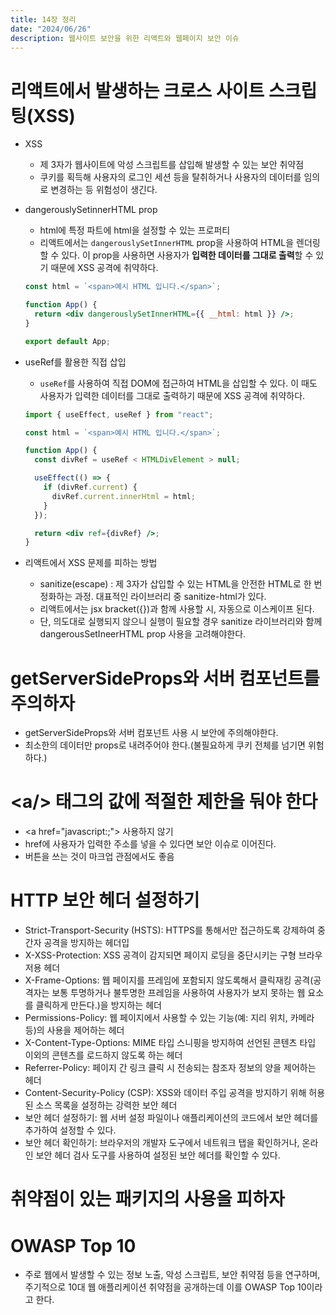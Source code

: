 ```yaml
---
title: 14장 정리
date: "2024/06/26"
description: 웹사이트 보안을 위한 리액트와 웹페이지 보안 이슈
---
```


# 리액트에서 발생하는 크로스 사이트 스크립팅(XSS)

- XSS

  - 제 3자가 웹사이트에 악성 스크립트를 삽입해 발생할 수 있는 보안 취약점
  - 쿠키를 획득해 사용자의 로그인 세션 등을 탈취하거나 사용자의 데이터를 임의로 변경하는 등 위험성이 생긴다.

- dangerouslySetinnerHTML prop

  - html에 특정 파트에 html을 설정할 수 있는 프로퍼티
  - 리액트에서는 `dangerouslySetInnerHTML` prop을 사용하여 HTML을 렌더링할 수 있다. 이 prop을 사용하면 사용자가 **입력한 데이터를 그대로 출력**할 수 있기 때문에 XSS 공격에 취약하다.

  ```jsx
  const html = `<span>예시 HTML 입니다.</span>`;

  function App() {
    return <div dangerouslySetInnerHTML={{ __html: html }} />;
  }

  export default App;
  ```

- useRef를 활용한 직접 삽입

  - `useRef`를 사용하여 직접 DOM에 접근하여 HTML을 삽입할 수 있다. 이 때도 사용자가 입력한 데이터를 그대로 출력하기 때문에 XSS 공격에 취약하다.

  ```jsx
  import { useEffect, useRef } from "react";

  const html = `<span>예시 HTML 입니다.</span>`;

  function App() {
    const divRef = useRef < HTMLDivElement > null;

    useEffect(() => {
      if (divRef.current) {
        divRef.current.innerHtml = html;
      }
    });

    return <div ref={divRef} />;
  }
  ```

- 리액트에서 XSS 문제를 피하는 방법

  - sanitize(escape) : 제 3자가 삽입할 수 있는 HTML을 안전한 HTML로 한 번 정화하는 과정. 대표적인 라이브러리 중 sanitize-html가 있다.
  - 리액트에서는 jsx bracket({})과 함께 사용할 시, 자동으로 이스케이프 된다.
  - 단, 의도대로 실행되지 않으니 실행이 필요할 경우 sanitize 라이브러리와 함께 dangerousSetIneerHTML prop 사용을 고려해야한다.

# getServerSideProps와 서버 컴포넌트를 주의하자

- getServerSideProps와 서버 컴포넌트 사용 시 보안에 주의해야한다.
- 최소한의 데이터만 props로 내려주어야 한다.(불필요하게 쿠키 전체를 넘기면 위험하다.)

# \<a/> 태그의 값에 적절한 제한을 둬야 한다

- \<a href="javascript:;"> 사용하지 않기
- href에 사용자가 입력한 주소를 넣을 수 있다면 보안 이슈로 이어진다.
- 버튼을 쓰는 것이 마크업 관점에서도 좋음

# HTTP 보안 헤더 설정하기

- Strict-Transport-Security (HSTS): HTTPS를 통해서만 접근하도록 강제하여 중간자 공격을 방지하는 헤더입
- X-XSS-Protection: XSS 공격이 감지되면 페이지 로딩을 중단시키는 구형 브라우저용 헤더
- X-Frame-Options: 웹 페이지를 프레임에 포함되지 않도록해서 클릭재킹 공격(공격자는 보통 투명하거나 불투명한 프레임을 사용하여 사용자가 보지 못하는 웹 요소를 클릭하게 만든다.)을 방지하는 헤더
- Permissions-Policy: 웹 페이지에서 사용할 수 있는 기능(예: 지리 위치, 카메라 등)의 사용을 제어하는 헤더
- X-Content-Type-Options: MIME 타입 스니핑을 방지하여 선언된 콘텐츠 타입 이외의 콘텐츠를 로드하지 않도록 하는 헤더
- Referrer-Policy: 페이지 간 링크 클릭 시 전송되는 참조자 정보의 양을 제어하는 헤더
- Content-Security-Policy (CSP): XSS와 데이터 주입 공격을 방지하기 위해 허용된 소스 목록을 설정하는 강력한 보안 헤더
- 보안 헤더 설정하기: 웹 서버 설정 파일이나 애플리케이션의 코드에서 보안 헤더를 추가하여 설정할 수 있다.
- 보안 헤더 확인하기: 브라우저의 개발자 도구에서 네트워크 탭을 확인하거나, 온라인 보안 헤더 검사 도구를 사용하여 설정된 보안 헤더를 확인할 수 있다.

# 취약점이 있는 패키지의 사용을 피하자

# OWASP Top 10

- 주로 웹에서 발생할 수 있는 정보 노출, 악성 스크립트, 보안 취약점 등을 연구하며, 주기적으로 10대 웹 애플리케이션 취약점을 공개하는데 이를 OWASP Top 10이라고 한다.
